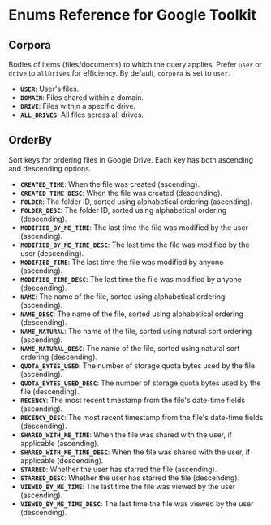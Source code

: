 # Enums Reference for Google Toolkit

## Corpora

Bodies of items (files/documents) to which the query applies. Prefer `user` or `drive` to `allDrives` for efficiency. By default, `corpora` is set to `user`.

- **`USER`**: User's files.
- **`DOMAIN`**: Files shared within a domain.
- **`DRIVE`**: Files within a specific drive.
- **`ALL_DRIVES`**: All files across all drives.

## OrderBy

Sort keys for ordering files in Google Drive. Each key has both ascending and descending options.

- **`CREATED_TIME`**: When the file was created (ascending).
- **`CREATED_TIME_DESC`**: When the file was created (descending).
- **`FOLDER`**: The folder ID, sorted using alphabetical ordering (ascending).
- **`FOLDER_DESC`**: The folder ID, sorted using alphabetical ordering (descending).
- **`MODIFIED_BY_ME_TIME`**: The last time the file was modified by the user (ascending).
- **`MODIFIED_BY_ME_TIME_DESC`**: The last time the file was modified by the user (descending).
- **`MODIFIED_TIME`**: The last time the file was modified by anyone (ascending).
- **`MODIFIED_TIME_DESC`**: The last time the file was modified by anyone (descending).
- **`NAME`**: The name of the file, sorted using alphabetical ordering (ascending).
- **`NAME_DESC`**: The name of the file, sorted using alphabetical ordering (descending).
- **`NAME_NATURAL`**: The name of the file, sorted using natural sort ordering (ascending).
- **`NAME_NATURAL_DESC`**: The name of the file, sorted using natural sort ordering (descending).
- **`QUOTA_BYTES_USED`**: The number of storage quota bytes used by the file (ascending).
- **`QUOTA_BYTES_USED_DESC`**: The number of storage quota bytes used by the file (descending).
- **`RECENCY`**: The most recent timestamp from the file's date-time fields (ascending).
- **`RECENCY_DESC`**: The most recent timestamp from the file's date-time fields (descending).
- **`SHARED_WITH_ME_TIME`**: When the file was shared with the user, if applicable (ascending).
- **`SHARED_WITH_ME_TIME_DESC`**: When the file was shared with the user, if applicable (descending).
- **`STARRED`**: Whether the user has starred the file (ascending).
- **`STARRED_DESC`**: Whether the user has starred the file (descending).
- **`VIEWED_BY_ME_TIME`**: The last time the file was viewed by the user (ascending).
- **`VIEWED_BY_ME_TIME_DESC`**: The last time the file was viewed by the user (descending).
